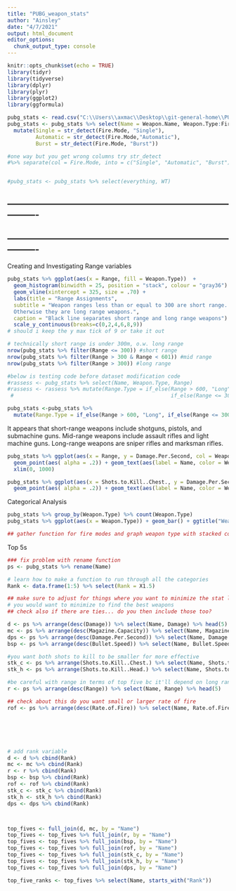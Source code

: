 ```yaml
---
title: "PUBG_weapon_stats"
author: "Ainsley"
date: "4/7/2021"
output: html_document
editor_options: 
  chunk_output_type: console
---
```


```r
knitr::opts_chunk$set(echo = TRUE)
library(tidyr)
library(tidyverse)
library(dplyr)
library(plyr)
library(ggplot2)
library(ggformula)
```

```r
pubg_stats <- read.csv("C:\\Users\\axmac\\Desktop\\git-general-home\\PUBG\\pubg-weapon-stats.csv")
pubg_stats <- pubg_stats %>% select(Name = Weapon.Name, Weapon.Type:Fire.Mode) %>%
  mutate(Single = str_detect(Fire.Mode, "Single"), 
         Automatic = str_detect(Fire.Mode,"Automatic"), 
         Burst = str_detect(Fire.Mode, "Burst"))

#one way but you get wrong columns try str_detect
#%>% separate(col = Fire.Mode, into = c("Single", "Automatic", "Burst"), sep = ",", remove = FALSE)


#pubg_stats <- pubg_stats %>% select(everything, WT)
```


----------------------------------------------------------------------------------
----------------------------------------------------------------------------------
----------------------------------------------------------------------------------
----------------------------------------------------------------------------------


Creating and Investigating Range variables
```r
pubg_stats %>% ggplot(aes(x = Range, fill = Weapon.Type))  +
  geom_histogram(binwidth = 25, position = "stack", colour = "gray36") +
  geom_vline(xintercept = 325, size = .70) + 
  labs(title = "Range Assignments", 
  subtitle = "Weapon ranges less than or equal to 300 are short range.
  Otherwise they are long range weapons.", 
  caption = "Black line separates short range and long range weapons") +
  scale_y_continuous(breaks=c(0,2,4,6,8,9))
# should i keep the y max tick of 9 or take it out

# technically short range is under 300m, o.w. long range
nrow(pubg_stats %>% filter(Range <= 300)) #short range
nrow(pubg_stats %>% filter(Range > 300 & Range < 601)) #mid range
nrow(pubg_stats %>% filter(Range > 300)) #long range

#below is testing code before dataset modification code
#rassess <- pubg_stats %>% select(Name, Weapon.Type, Range)
#rassess <- rassess %>% mutate(Range.Type = if_else(Range > 600, "Long", 
 #                                                  if_else(Range <= 300, "Short", "Medium")))

pubg_stats <-pubg_stats %>% 
  mutate(Range.Type = if_else(Range > 600, "Long", if_else(Range <= 300, "Short", "Medium")))
```
It appears that short-range weapons include shotguns, pistols, and submachine guns. Mid-range weapons include assault rifles and light machine guns. Long-range weapons are sniper rifles and marksman rifles.




```r
pubg_stats %>% ggplot(aes(x = Range, y = Damage.Per.Second, col = Weapon.Type))+
  geom_point(aes( alpha = .2)) + geom_text(aes(label = Name, color = Weapon.Type), size = 3, vjust = .2, hjust = -.2 ) + 
  xlim(0, 1000) 

pubg_stats %>% ggplot(aes(x = Shots.to.Kill..Chest., y = Damage.Per.Second, col = Weapon.Type))+
  geom_point(aes( alpha = .2)) + geom_text(aes(label = Name, color = Weapon.Type), size = 3, vjust = .2, hjust = -.2 ) 
```





Categorical Analysis
```r
pubg_stats %>% group_by(Weapon.Type) %>% count(Weapon.Type)
pubg_stats %>% ggplot(aes(x = Weapon.Type)) + geom_bar() + ggtitle("Weapon Type") + theme(axis.text.x = element_text(angle = 20, vjust = .8) ) 

## gather function for fire modes and graph weapon type with stacked color for each fire type
```




Top 5s 
```r
### fix problem with rename function
ps <- pubg_stats %>% rename(Name)

# learn how to make a function to run through all the categories
Rank <- data.frame(1:5) %>% select(Rank = X1.5)

## make sure to adjust for things where you want to minimize the stat like shots to kill
# you would want to minimize to find the best weapons
## check also if there are ties... do you then include those too?

d <- ps %>% arrange(desc(Damage)) %>% select(Name, Damage) %>% head(5) 
mc <- ps %>% arrange(desc(Magazine.Capacity)) %>% select(Name, Magazine.Capacity) %>% head(5)
dps <- ps %>% arrange(desc(Damage.Per.Second)) %>% select(Name, Damage.Per.Second) %>% head(5)
bsp <- ps %>% arrange(desc(Bullet.Speed)) %>% select(Name, Bullet.Speed) %>% head(5)

#you want both shots to kill to be smaller for more effective
stk_c <- ps %>% arrange(Shots.to.Kill..Chest.) %>% select(Name, Shots.to.Kill..Chest.) %>% head(5)
stk_h <- ps %>% arrange(Shots.to.Kill..Head.) %>% select(Name, Shots.to.Kill..Head.) %>% head(5)

#be careful with range in terms of top five bc it'll depend on long range vs short range
r <- ps %>% arrange(desc(Range)) %>% select(Name, Range) %>% head(5)

## check about this do you want small or larger rate of fire
rof <- ps %>% arrange(desc(Rate.of.Fire)) %>% select(Name, Rate.of.Fire) %>% head(5)






# add rank variable
d <- d %>% cbind(Rank)
mc <- mc %>% cbind(Rank)
r <- r %>% cbind(Rank)
bsp <- bsp %>% cbind(Rank)
rof <- rof %>% cbind(Rank)
stk_c <- stk_c %>% cbind(Rank)
stk_h <- stk_h %>% cbind(Rank)
dps <- dps %>% cbind(Rank)



top_fives <- full_join(d, mc, by = "Name")
top_fives <- top_fives %>% full_join(r, by = "Name")
top_fives <- top_fives %>% full_join(bsp, by = "Name")
top_fives <- top_fives %>% full_join(rof, by = "Name")
top_fives <- top_fives %>% full_join(stk_c, by = "Name")
top_fives <- top_fives %>% full_join(stk_h, by = "Name")
top_fives <- top_fives %>% full_join(dps, by = "Name")

top_five_ranks <- top_fives %>% select(Name, starts_with("Rank"))
```

